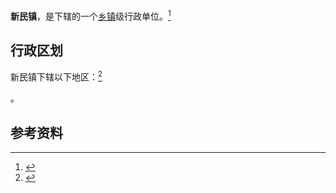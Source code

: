 {{中国乡级行政区|21/09/21/114/000}}

'''新民镇'''，是{{PRC admin/fullname|21/09/21/114/000|3}}下辖的一个[[乡镇|乡镇]]级行政单位。<ref>{{PRC admin/ref sgc|{{PRC admin/parent|21/09/21/114/000}}}}</ref>

== 行政区划 ==

新民镇下辖以下地区：<ref>{{PRC admin/ref sgc|21/09/21/114/000}}</ref>

{{PRC admin/children|21/09/21/114/000}}。

== 参考资料 ==

{{reflist}}

{{行政区划小作品}}
{{PRC admin/navcat|21/09/21/114/000}}